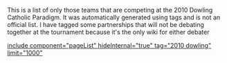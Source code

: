 This is a list of only those teams that are competing at the 2010 Dowling Catholic Paradigm. It was automatically generated using tags and is not an official list. I have tagged some partnerships that will not be debating together at the tournament because it's the only wiki for either debater

[[include component="pageList" hideInternal="true" tag="2010 dowling" limit="1000" ]]